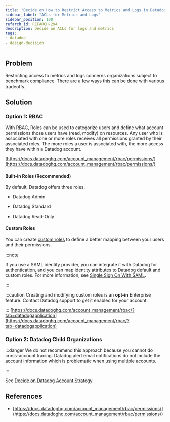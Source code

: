 ```yaml
---
title: "Decide on How to Restrict Access to Metrics and Logs in Datadog"
sidebar_label: "ACLs for Metrics and Logs"
sidebar_position: 100
refarch_id: REFARCH-294
description: Decide on ACLs for logs and metrics
tags:
- datadog
- design-decision
---
```


## Problem

Restricting access to metrics and logs concerns organizations subject to benchmark compliance. There are a few ways this can be done with various tradeoffs.

## Solution

### Option 1: RBAC

With RBAC, Roles can be used to categorize users and define what account permissions those users have (read, modify) on resources. Any user who is associated with one or more roles receives all permissions granted by their associated roles. The more roles a user is associated with, the more access they have within a Datadog account.

[https://docs.datadoghq.com/account_management/rbac/permissions/](https://docs.datadoghq.com/account_management/rbac/permissions/)

#### Built-in Roles (Recommended)

By default, Datadog offers three roles,

- Datadog Admin

- Datadog Standard

- Datadog Read-Only

#### Custom Roles

You can create [custom roles](https://docs.datadoghq.com/account_management/rbac/?tab=datadogapplication#custom-roles) to define a better mapping between your users and their permissions.

:::note

If you use a SAML identity provider, you can integrate it with Datadog for authentication, and you can map identity attributes to Datadog default and custom roles. For more information, see [Single Sign On With SAML](https://docs.datadoghq.com/account_management/saml/).

:::

:::caution
Creating and modifying custom roles is an **opt-in** Enterprise feature. Contact Datadog support to get it enabled for your account.

:::
[https://docs.datadoghq.com/account_management/rbac/?tab=datadogapplication](https://docs.datadoghq.com/account_management/rbac/?tab=datadogapplication)

### Option 2: Datadog Child Organizations

:::danger
We do not recommend this approach because you cannot do cross-account tracing. Datadog alert email notifications do not include the account information which is problematic when using multiple accounts.

:::

See [Decide on Datadog Account Strategy](/layers/monitoring/design-decisions/decide-on-datadog-account-strategy)

## References

- [https://docs.datadoghq.com/account_management/rbac/permissions/](https://docs.datadoghq.com/account_management/rbac/permissions/)


